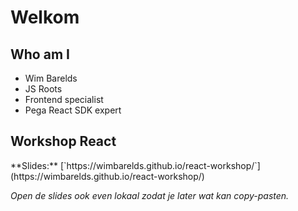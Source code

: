 # Welkom

## Who am I

- Wim Barelds
- JS Roots
- Frontend specialist
- Pega React SDK expert

## Workshop React

<div className="text-3xl">
  **Slides:**
  [`https://wimbarelds.github.io/react-workshop/`](https://wimbarelds.github.io/react-workshop/)
</div>

_Open de slides ook even lokaal zodat je later wat kan copy-pasten._

